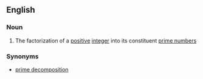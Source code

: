 ==English==

===Noun===
{{en-noun|sg=[[prime]] [[factorization]]}}

#{{mathematics}} The factorization of a [[positive]] [[integer]] into its constituent [[prime number]]s

===Synonyms===
*[[prime decomposition]]